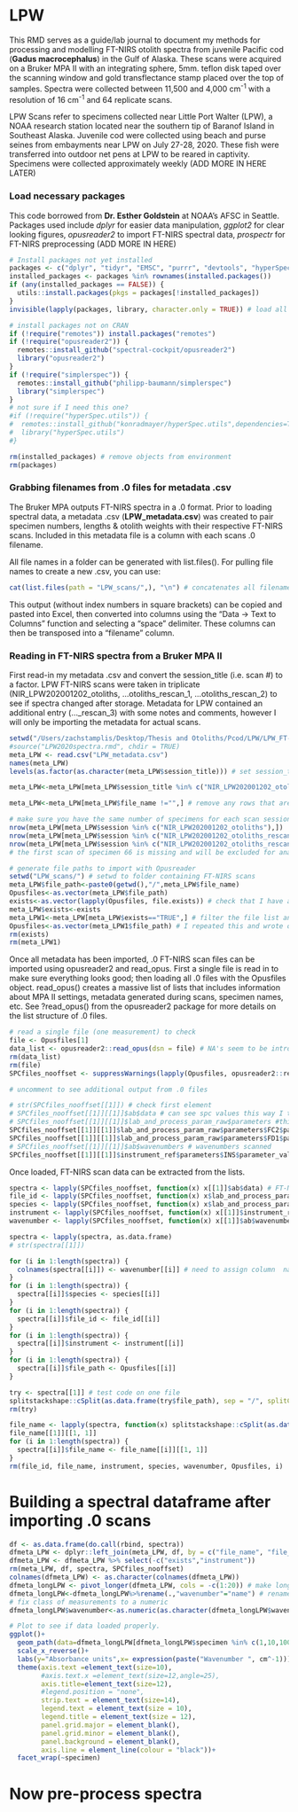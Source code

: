 # LPW

This RMD serves as a guide/lab journal to document my methods for processing and modelling FT-NIRS otolith spectra from juvenile Pacific cod (__Gadus macrocephalus__) in the Gulf of Alaska.  These scans were acquired on a Bruker MPA II with an integrating sphere, 5mm. teflon disk taped over the scanning window and gold transflectance stamp placed over the top of samples.  Spectra were collected between 11,500 and 4,000 cm^-1^ with a resolution of 16 cm^-1^ and 64 replicate scans.

LPW Scans refer to specimens collected near Little Port Walter (LPW), a NOAA research station located near the southern tip of Baranof Island in Southeast Alaska.  Juvenile cod were collected using beach and purse seines from embayments near LPW on July 27-28, 2020. These fish were transferred into outdoor net pens at LPW to be reared in captivity.  Specimens were collected approximately weekly (ADD MORE IN HERE LATER)

### Load necessary packages
This code borrowed from __Dr. Esther Goldstein__ at NOAA's AFSC in Seattle.  Packages used include _dplyr_ for easier data manipulation, _ggplot2_ for clear looking figures, _opusreader2_ to import FT-NIRS spectral data, _prospectr_ for FT-NIRS preprocessing (ADD MORE IN HERE)

```r
# Install packages not yet installed
packages <- c("dplyr", "tidyr", "EMSC", "purrr", "devtools", "hyperSpec", "prospectr", "data.table", "opusreader2", "splitstackshape", "ggplot2", "viridis")
installed_packages <- packages %in% rownames(installed.packages())
if (any(installed_packages == FALSE)) {
  utils::install.packages(pkgs = packages[!installed_packages])
}
invisible(lapply(packages, library, character.only = TRUE)) # load all packages in list

# install packages not on CRAN
if (!require("remotes")) install.packages("remotes")
if (!require("opusreader2")) {
  remotes::install_github("spectral-cockpit/opusreader2")
  library("opusreader2")
} 
if (!require("simplerspec")) {
  remotes::install_github("philipp-baumann/simplerspec")
  library("simplerspec")
} 
# not sure if I need this one?  
#if (!require("hyperSpec.utils")) {
#  remotes::install_github("konradmayer/hyperSpec.utils",dependencies=TRUE)
#  library("hyperSpec.utils")
#} 

rm(installed_packages) # remove objects from environment
rm(packages)
```



### Grabbing filenames from .0 files for metadata .csv
The Bruker MPA outputs FT-NIRS spectra in a .0 format.  Prior to loading spectral data, a metadata .csv (__LPW_metadata.csv__) was created to pair specimen numbers, lengths & otolith weights with their respective FT-NIRS scans. Included in this metadata file is a column with each scans .0 filename.  

All file names in a folder can be generated with list.files().  For pulling file names to create a new .csv, you can use:


```r
cat(list.files(path = "LPW_scans/",), "\n") # concatenates all filenames in a directory and adds a space delimiter
```
This output (without index numbers in square brackets) can be copied and pasted into Excel, then converted into columns using the "Data -> Text to Columns" function and selecting a "space" delimiter.  These columns can then be transposed into a "filename" column.  

### Reading in FT-NIRS spectra from a Bruker MPA II
First read-in my metadata .csv and convert the session_title (i.e. scan #) to a factor.  LPW FT-NIRS scans were taken in triplicate (NIR_LPW202001202_otoliths, ...otoliths_rescan_1, ...otoliths_rescan_2) to see if spectra changed after storage.  Metadata for LPW contained an additional entry (..._rescan_3) with some notes and comments, however I will only be importing the metadata for actual scans.
```r
setwd("/Users/zachstamplis/Desktop/Thesis and Otoliths/Pcod/LPW/LPW_FT-NIRS")
#source("LPW2020spectra.rmd", chdir = TRUE)
meta_LPW <- read.csv("LPW_metadata.csv")
names(meta_LPW)
levels(as.factor(as.character(meta_LPW$session_title))) # set session_title to factor (three scans taken at separate times).  

meta_LPW<-meta_LPW[meta_LPW$session_title %in% c("NIR_LPW202001202_otoliths", "NIR_LPW202001202_otoliths_rescan_1", "NIR_LPW202001202_otoliths_rescan_2"),]

meta_LPW<-meta_LPW[meta_LPW$file_name !="",] # remove any rows that are missing a file_name in the metadata, suggesting no file exists.  

# make sure you have the same number of specimens for each scan session (122 specimens, 366 total scans)
nrow(meta_LPW[meta_LPW$session %in% c("NIR_LPW202001202_otoliths"),])
nrow(meta_LPW[meta_LPW$session %in% c("NIR_LPW202001202_otoliths_rescan_1"),])
nrow(meta_LPW[meta_LPW$session %in% c("NIR_LPW202001202_otoliths_rescan_2"),])
# the first scan of specimen 66 is missing and will be excluded for analysis.

# generate file paths to import with Opusreader
setwd("LPW_scans/") # setwd to folder containing FT-NIRS scans
meta_LPW$file_path<-paste0(getwd(),"/",meta_LPW$file_name)
Opusfiles<-as.vector(meta_LPW$file_path)
exists<-as.vector(lapply(Opusfiles, file.exists)) # check that I have all my files or else I get an error when I read them in
meta_LPW$exists<-exists
meta_LPW1<-meta_LPW[meta_LPW$exists=="TRUE",] # filter the file list and data by otoliths with spectra files
Opusfiles<-as.vector(meta_LPW1$file_path) # I repeated this and wrote over it so I wouldn't have extra files to read in that don't exist and produce an error
rm(exists)
rm(meta_LPW1)
```

Once all metadata has been imported, .0 FT-NIRS scan files can be imported using opusreader2 and read_opus.  First a single file is read in to make sure everything looks good; then loading all .0 files with the Opusfiles object.  read_opus() creates a massive list of lists that includes information about MPA II settings, metadata generated during scans, specimen names, etc.  See ?read_opus() from the opusreader2 package for more details on the list structure of .0 files.

```r
# read a single file (one measurement) to check
file <- Opusfiles[1]
data_list <- opusreader2::read_opus(dsn = file) # NA's seem to be introduced due to a timestamp metadata issue, currently using suppressWarnings to hide the annoying output, but this is normal.  
rm(data_list)
rm(file)
SPCfiles_nooffset <- suppressWarnings(lapply(Opusfiles, opusreader2::read_opus)) # Read in all files in the Opusfiles list.  This gives an error if any file names or paths are wrong.

# uncomment to see additional output from .0 files

# str(SPCfiles_nooffset[[1]]) # check first element
# SPCfiles_nooffset[[1]][[1]]$ab$data # can see spc values this way I think
# SPCfiles_nooffset[[1]][[1]]$lab_and_process_param_raw$parameters #this has info about what setting was used (here otolith), species, and file name
SPCfiles_nooffset[[1]][[1]]$lab_and_process_param_raw$parameters$FC2$parameter_value # species
SPCfiles_nooffset[[1]][[1]]$lab_and_process_param_raw$parameters$FD1$parameter_value # unique ID. Then paste with .0 to get full file name
# SPCfiles_nooffset[[1]][[1]]$ab$wavenumbers # wavenumbers scanned
SPCfiles_nooffset[[1]][[1]]$instrument_ref$parameters$INS$parameter_value # instrument name

```
Once loaded, FT-NIRS scan data can be extracted from the lists.  
```r
spectra <- lapply(SPCfiles_nooffset, function(x) x[[1]]$ab$data) # FT-NIRS scan data
file_id <- lapply(SPCfiles_nooffset, function(x) x$lab_and_process_param_raw$parameters$FD1$parameter_value) # file ID in Opus
species <- lapply(SPCfiles_nooffset, function(x) x$lab_and_process_param_raw$parameters$FC2$parameter_value) # species
instrument <- lapply(SPCfiles_nooffset, function(x) x[[1]]$instrument_ref$parameters$INS$parameter_value) # instrument exists for all files, but
wavenumber <- lapply(SPCfiles_nooffset, function(x) x[[1]]$ab$wavenumbers) # these could differ if settings changed or in light sources change

spectra <- lapply(spectra, as.data.frame)
# str(spectra[[1]])

for (i in 1:length(spectra)) {
  colnames(spectra[[i]]) <- wavenumber[[i]] # need to assign column  names first or else there will be an issue with subsequent names added
}
for (i in 1:length(spectra)) {
  spectra[[i]]$species <- species[[i]]
}
for (i in 1:length(spectra)) {
  spectra[[i]]$file_id <- file_id[[i]]
}
for (i in 1:length(spectra)) {
  spectra[[i]]$instrument <- instrument[[i]]
}
for (i in 1:length(spectra)) {
  spectra[[i]]$file_path <- Opusfiles[[i]]
}

try <- spectra[[1]] # test code on one file
splitstackshape::cSplit(as.data.frame(try$file_path), sep = "/", splitCols = "try$file_path", type.convert = FALSE) %>% select(tail(names(.), 1))
rm(try)

file_name <- lapply(spectra, function(x) splitstackshape::cSplit(as.data.frame(x$file_path), sep = "/", splitCols = "x$file_path", type.convert = FALSE) %>% select(tail(names(.), 1)))
file_name[[1]][[1, 1]]
for (i in 1:length(spectra)) {
  spectra[[i]]$file_name <- file_name[[i]][[1, 1]]
}
rm(file_id, file_name, instrument, species, wavenumber, Opusfiles, i)
```
# Building a spectral dataframe after importing .0 scans
```r
df <- as.data.frame(do.call(rbind, spectra))
dfmeta_LPW <- dplyr::left_join(meta_LPW, df, by = c("file_name", "file_path"))
dfmeta_LPW <- dfmeta_LPW %>% select(-c("exists","instrument"))
rm(meta_LPW, df, spectra, SPCfiles_nooffset)
colnames(dfmeta_LPW) <- as.character(colnames(dfmeta_LPW))
dfmeta_longLPW <- pivot_longer(dfmeta_LPW, cols = -c(1:20)) # make long format, excluding all non-measurement columns
dfmeta_longLPW<-dfmeta_longLPW%>%rename(.,"wavenumber"="name") # rename wavenumber column
# fix class of measurements to a numeric
dfmeta_longLPW$wavenumber<-as.numeric(as.character(dfmeta_longLPW$wavenumber))

# Plot to see if data loaded properly.  
ggplot()+
  geom_path(data=dfmeta_longLPW[dfmeta_longLPW$specimen %in% c(1,10,100,101, 102,103,104), ],aes(x=wavenumber,y=value,color=session_title,group=file_name),linewidth=.5)+ 
  scale_x_reverse()+
  labs(y="Absorbance units",x= expression(paste("Wavenumber ", cm^-1)))+
  theme(axis.text =element_text(size=10),
        #axis.text.x =element_text(size=12,angle=25),
        axis.title=element_text(size=12),
        #legend.position = "none",
        strip.text = element_text(size=14),
        legend.text = element_text(size = 10),
        legend.title = element_text(size = 12), 
        panel.grid.major = element_blank(), 
        panel.grid.minor = element_blank(),
        panel.background = element_blank(), 
        axis.line = element_line(colour = "black"))+
  facet_wrap(~specimen)

```
# Now pre-process spectra

